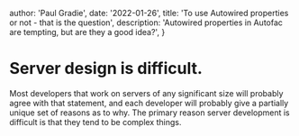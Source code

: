 
  author: 'Paul Gradie',
  date: '2022-01-26',
  title: 'To use Autowired properties or not - that is the question',
  description: 'Autowired properties in Autofac are tempting, but are they a good idea?',
}


# Server design is difficult.

Most developers that work on servers of any significant size will probably agree with that statement, and each developer will probably give a partially unique set of reasons as to why. The primary reason server development is difficult is that they tend to be complex things.